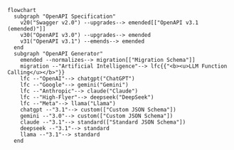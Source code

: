 ```mermaid
flowchart
  subgraph "OpenAPI Specification"
    v20("Swagger v2.0") --upgrades--> emended[["OpenAPI v3.1 (emended)"]]
    v30("OpenAPI v3.0") --upgrades--> emended
    v31("OpenAPI v3.1") --emends--> emended
  end
  subgraph "OpenAPI Generator"
    emended --normalizes--> migration[["Migration Schema"]]
    migration --"Artificial Intelligence"--> lfc{{"<b><u>LLM Function Calling</u></b>"}}
    lfc --"OpenAI"--> chatgpt("ChatGPT")
    lfc --"Google"--> gemini("Gemini")
    lfc --"Anthropic"--> claude("Claude")
    lfc --"High-Flyer"--> deepseek("DeepSeek")
    lfc --"Meta"--> llama("Llama")
    chatgpt --"3.1"--> custom(["Custom JSON Schema"])
    gemini --"3.0"--> custom(["Custom JSON Schema"])
    claude --"3.1"--> standard(["Standard JSON Schema"])
    deepseek --"3.1"--> standard
    llama --"3.1"--> standard
  end
```